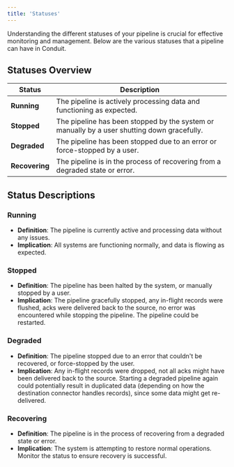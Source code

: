 ```yaml
---
title: 'Statuses'
---
```


Understanding the different statuses of your pipeline is crucial for effective monitoring and management. Below are the various statuses that a pipeline can have in Conduit.

## Statuses Overview

| Status         | Description                                                                                 |
|----------------|---------------------------------------------------------------------------------------------|
| **Running**    | The pipeline is actively processing data and functioning as expected.                       |
| **Stopped**    | The pipeline has been stopped by the system or manually by a user shutting down gracefully. |
| **Degraded**   | The pipeline has been stopped due to an error or force-stopped by a user.                   |
| **Recovering** | The pipeline is in the process of recovering from a degraded state or error.                |

## Status Descriptions

### Running
-  **Definition**: The pipeline is currently active and processing data without any issues.
-  **Implication**: All systems are functioning normally, and data is flowing as expected.

### Stopped
-  **Definition**: The pipeline has been halted by the system, or manually stopped by a user.
-  **Implication**: The pipeline gracefully stopped, any in-flight records were flushed, acks were delivered back to the source, no error was encountered while stopping the pipeline. The pipeline could be restarted.

### Degraded
-  **Definition**: The pipeline stopped due to an error that couldn't be recovered, or force-stopped by the user.
-  **Implication**: Any in-flight records were dropped, not all acks might have been delivered back to the source. Starting a degraded pipeline again could potentially result in duplicated data (depending on how the destination connector handles records), since some data might get re-delivered.

### Recovering
-  **Definition**: The pipeline is in the process of recovering from a degraded state or error.
-  **Implication**: The system is attempting to restore normal operations. Monitor the status to ensure recovery is successful.
